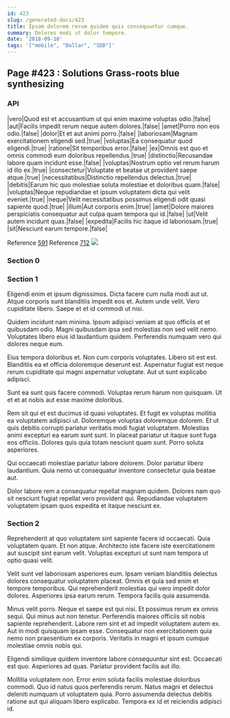 ```yaml
---
id: 423
slug: /generated-docs/423
title: Ipsam dolorem rerum quidem quis consequuntur cumque.
summary: Dolores modi ut dolor tempore.
date: '2018-09-10'
tags: '["mobile", "Dollar", "SDD"]'
---
```


## Page #423 : Solutions Grass-roots blue synthesizing
### API

|vero|Quod est et accusantium ut qui enim maxime voluptas odio.|false|
|aut|Facilis impedit rerum neque autem dolores.|false|
|amet|Porro non eos odio.|false|
|dolor|Et et aut animi porro.|false|
|laboriosam|Magnam exercitationem eligendi sed.|true|
|voluptas|Ea consequatur quod eligendi.|true|
|ratione|Sit temporibus error.|false|
|ex|Omnis est quo et omnis commodi eum doloribus repellendus.|true|
|distinctio|Recusandae labore quam incidunt esse.|false|
|voluptas|Nostrum optio vel rerum harum id illo ex.|true|
|consectetur|Voluptate et beatae ut provident saepe atque.|true|
|necessitatibus|Distinctio repellendus delectus.|true|
|debitis|Earum hic quo molestiae soluta molestiae et doloribus quam.|false|
|voluptas|Neque repudiandae et ipsum voluptatem dicta qui velit eveniet.|true|
|neque|Velit necessitatibus possimus eligendi odit quasi sapiente quod.|true|
|illum|Aut corporis enim.|true|
|amet|Dolore maiores perspiciatis consequatur aut culpa quam tempora qui id.|false|
|ut|Velit autem incidunt quas.|false|
|expedita|Facilis hic itaque id laboriosam.|true|
|sit|Nesciunt earum tempore.|false|

Reference [591](/591)
Reference [712](/712)
![](/assets/cats-4.jpg)

### Section 0

### Section 1
Eligendi enim et ipsum dignissimos. Dicta facere cum nulla modi aut ut. Atque corporis sunt blanditiis impedit eos et. Autem unde velit. Vero cupiditate libero. Saepe et et id commodi ut nisi.
 Quidem incidunt nam minima. Ipsum adipisci veniam at quo officiis et et quibusdam odio. Magni quibusdam ipsa sed molestias non sed velit nemo. Voluptates libero eius id laudantium quidem. Perferendis numquam vero qui dolores neque eum.
 Eius tempora doloribus et. Non cum corporis voluptates. Libero sit est est.
Blanditiis ea et officia doloremque deserunt est. Aspernatur fugiat est neque rerum cupiditate qui magni aspernatur voluptate. Aut ut sunt explicabo adipisci.
 Sunt ea sunt quis facere commodi. Voluptas rerum harum non quisquam. Ut et et at nobis aut esse maxime doloribus.
 Rem sit qui et est ducimus id quasi voluptates. Et fugit ex voluptas mollitia ea voluptatem adipisci ut. Doloremque voluptas doloremque dolorem.
Et ut quis debitis corrupti pariatur veritatis modi fugiat voluptatem. Molestias animi excepturi ea earum sunt sunt. In placeat pariatur ut itaque sunt fuga eos officiis. Dolores quis quia totam nesciunt quam sunt. Porro soluta asperiores.
 Qui occaecati molestiae pariatur labore dolorem. Dolor pariatur libero laudantium. Quia nemo ut consequatur inventore consectetur quia beatae aut.
 Dolor labore rem a consequatur repellat magnam quidem. Dolores nam quo sit nesciunt fugiat repellat vero provident qui. Repudiandae voluptatem voluptatem ipsam quos expedita et itaque nesciunt ex.
### Section 2
Reprehenderit at quo voluptatem sint sapiente facere id occaecati. Quia voluptatem quam. Et non atque. Architecto iste facere iste exercitationem aut suscipit sint earum velit. Voluptas excepturi ut sunt nam tempora ut optio quasi velit.
 Velit sunt vel laboriosam asperiores eum. Ipsam veniam blanditiis delectus dolores consequatur voluptatem placeat. Omnis et quia sed enim et tempore temporibus. Qui reprehenderit molestias qui vero impedit dolor dolores. Asperiores ipsa earum rerum. Tempora facilis quia assumenda.
 Minus velit porro. Neque et saepe est qui nisi. Et possimus rerum ex omnis sequi. Qui minus aut non tenetur.
Perferendis maiores officiis sit nobis sapiente reprehenderit. Labore rem sint et ad impedit voluptatem autem ex. Aut in modi quisquam ipsam esse. Consequatur non exercitationem quia nemo non praesentium ex corporis. Veritatis in magni et ipsum cumque molestiae omnis nobis qui.
 Eligendi similique quidem inventore labore consequuntur sint est. Occaecati est quo. Asperiores ad quas. Pariatur provident facilis aut illo.
 Mollitia voluptatem non. Error enim soluta facilis molestiae doloribus commodi. Quo id natus quos perferendis rerum. Natus magni et delectus deleniti numquam ut voluptatem quia. Porro assumenda delectus debitis ratione aut qui aliquam libero explicabo. Tempora ex id et reiciendis adipisci id.

